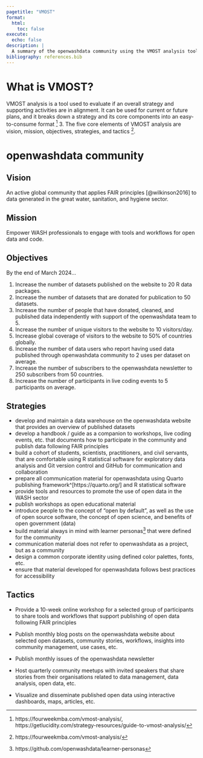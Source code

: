 ```yaml
---
pagetitle: "VMOST"
format:
  html:
    toc: false
execute:
  echo: false
description: |
  A summary of the openwashdata community using the VMOST analysis tool. 
bibliography: references.bib
---
```


# What is VMOST?

VMOST analysis is a tool used to evaluate if an overall strategy and supporting activities are in alignment. It can be used for current or future plans, and it breaks down a strategy and its core components into an easy-to-consume format [^1] 3. The five core elements of VMOST analysis are vision, mission, objectives, strategies, and tactics [^2].

[^1]: https://fourweekmba.com/vmost-analysis/, https://getlucidity.com/strategy-resources/guide-to-vmost-analysis/

[^2]: https://fourweekmba.com/vmost-analysis/

# openwashdata community

## Vision

An active global community that applies FAIR principles [@wilkinson2016] to data generated in the great water, sanitation, and hygiene sector.

## Mission

Empower WASH professionals to engage with tools and workflows for open data and code.

## Objectives

<!--# Objectives are SMART; specific, measurable, achievable, relevant, and time-bound, which is essential for effective goal-setting. -->

By the end of March 2024...

1.  Increase the number of datasets published on the website to 20 R data packages.
2.  Increase the number of datasets that are donated for publication to 50 datasets.
3.  Increase the number of people that have donated, cleaned, and published data independently with support of the openwashdata team to 5.
4.  Increase the number of unique visitors to the website to 10 visitors/day.
5.  Increase global coverage of visitors to the website to 50% of countries globally.
6.  Increase the number of data users who report having used data published through openwashdata community to 2 uses per dataset on average.
7.  Increase the number of subscribers to the openwashdata newsletter to 250 subscribers from 50 countries.
8.  Increase the number of participants in live coding events to 5 participants on average.

## Strategies

<!--# Strategies are the high-level plans that outline how an organization will achieve its goals. They are broad and long-term in nature and provide a starting point to generate ideas on how they may be achieved -->

-   develop and maintain a data warehouse on the openwashdata website that provides an overview of published datasets
-   develop a handbook / guide as a companion to workshops, live coding events, etc. that documents how to participate in the community and publish data following FAIR principles
-   build a cohort of students, scientists, practitioners, and civil servants, that are comfortable using R statistical software for exploratory data analysis and Git version control and GitHub for communication and collaboration
-   prepare all communication material for openwashdata using Quarto publishing framework\^\[https://quarto.org/\] and R statistical software
-   provide tools and resources to promote the use of open data in the WASH sector
-   publish workshops as open educational material
-   introduce people to the concept of "open by default", as well as the use of open source software, the concept of open science, and benefits of open government (data)
-   build material always in mind with learner personas[^3] that were defined for the community
-   communication material does not refer to openwashdata as a project, but as a community
-   design a common corporate identity using defined color palettes, fonts, etc.
-   ensure that material developed for openwashdata follows best practices for accessibility

[^3]: https://github.com/openwashdata/learner-personas

## Tactics

<!--# Tactics, in comparison to strategies, are the specific measures undertaken by the organization in pursuit of the objectives identified as part of the strategy. Tactics are the actual change projects that will fulfill the strategies. They are the specific actions that an organization takes to achieve its goals. Tactics are more detailed and short-term in nature than strategies. -->

-   Provide a 10-week online workshop for a selected group of participants to share tools and workflows that support publishing of open data following FAIR principles

-   Publish monthly blog posts on the openwashdata website about selected open datasets, community stories, workflows, insights into community management, use cases, etc.

-   Publish monthly issues of the openwashdata newsletter

-   Host quarterly community meetups with invited speakers that share stories from their organisations related to data management, data analysis, open data, etc.

-   Visualize and disseminate published open data using interactive dashboards, maps, articles, etc.
